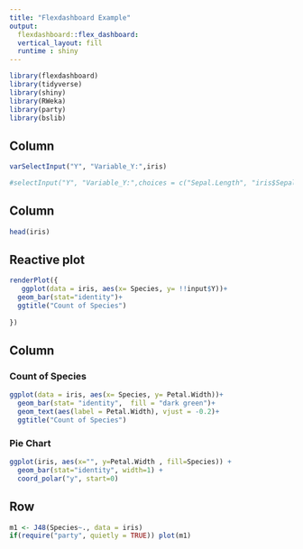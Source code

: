 ---
title: "Flexdashboard Example"
output: 
  flexdashboard::flex_dashboard:
  vertical_layout: fill
  runtime : shiny
---

```{r setup, include=FALSE}
library(flexdashboard)
library(tidyverse)
library(shiny)
library(RWeka)
library(party)
library(bslib)
```



Column {.sidebar}
-----------------------------------------------------------------------


```{r}

varSelectInput("Y", "Variable_Y:",iris)


```


```{r}
#selectInput("Y", "Variable_Y:",choices = c("Sepal.Length", "iris$Sepal.Width"), selceted= "Sepal.Length")
```


Column
-----------------------------------------------------------------------



```{r}
head(iris)
```




## Reactive plot

```{r}
renderPlot({
   ggplot(data = iris, aes(x= Species, y= !!input$Y))+
  geom_bar(stat="identity")+
  ggtitle("Count of Species")
    
})  
```

Column
-----------------------------------------------------------------------

### Count of Species

```{r}
ggplot(data = iris, aes(x= Species, y= Petal.Width))+
  geom_bar(stat= "identity",  fill = "dark green")+
  geom_text(aes(label = Petal.Width), vjust = -0.2)+
  ggtitle("Count of Species")
```

### Pie Chart 

```{r}
ggplot(iris, aes(x="", y=Petal.Width , fill=Species)) +
  geom_bar(stat="identity", width=1) +
  coord_polar("y", start=0)
```

Row
---------------------------------------------------------------

```{r}
m1 <- J48(Species~., data = iris)
if(require("party", quietly = TRUE)) plot(m1)

```

